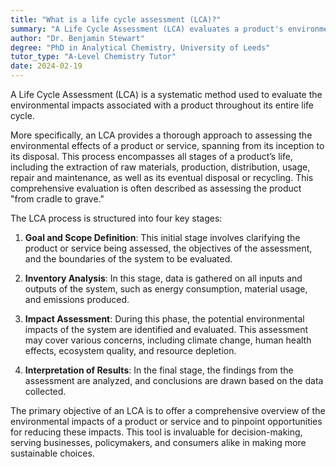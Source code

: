 ```yaml
---
title: "What is a life cycle assessment (LCA)?"
summary: "A Life Cycle Assessment (LCA) evaluates a product's environmental impacts across its entire life cycle, helping to identify areas for improvement and promote sustainability."
author: "Dr. Benjamin Stewart"
degree: "PhD in Analytical Chemistry, University of Leeds"
tutor_type: "A-Level Chemistry Tutor"
date: 2024-02-19
---
```


A Life Cycle Assessment (LCA) is a systematic method used to evaluate the environmental impacts associated with a product throughout its entire life cycle.

More specifically, an LCA provides a thorough approach to assessing the environmental effects of a product or service, spanning from its inception to its disposal. This process encompasses all stages of a product’s life, including the extraction of raw materials, production, distribution, usage, repair and maintenance, as well as its eventual disposal or recycling. This comprehensive evaluation is often described as assessing the product "from cradle to grave."

The LCA process is structured into four key stages:

1. **Goal and Scope Definition**: This initial stage involves clarifying the product or service being assessed, the objectives of the assessment, and the boundaries of the system to be evaluated.

2. **Inventory Analysis**: In this stage, data is gathered on all inputs and outputs of the system, such as energy consumption, material usage, and emissions produced.

3. **Impact Assessment**: During this phase, the potential environmental impacts of the system are identified and evaluated. This assessment may cover various concerns, including climate change, human health effects, ecosystem quality, and resource depletion.

4. **Interpretation of Results**: In the final stage, the findings from the assessment are analyzed, and conclusions are drawn based on the data collected.

The primary objective of an LCA is to offer a comprehensive overview of the environmental impacts of a product or service and to pinpoint opportunities for reducing these impacts. This tool is invaluable for decision-making, serving businesses, policymakers, and consumers alike in making more sustainable choices.
    